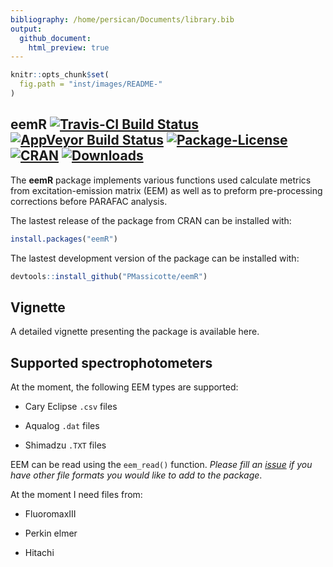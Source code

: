 ```yaml
---
bibliography: /home/persican/Documents/library.bib
output:
  github_document:
    html_preview: true
---
```


<!-- README.md is generated from README.Rmd. Please edit that file -->

```r
knitr::opts_chunk$set(
  fig.path = "inst/images/README-"
)
```

## eemR [![Travis-CI Build Status](https://api.travis-ci.org/PMassicotte/eemR.svg?branch=master)](https://travis-ci.org/PMassicotte/eemR) [![AppVeyor Build Status](https://ci.appveyor.com/api/projects/status/github/PMassicotte/eemR?branch=master&svg=true)](https://ci.appveyor.com/project/PMassicotte/eemR) [![Package-License](https://img.shields.io/badge/license-GPL%20%28%3E=%202%29-brightgreen.svg?style=flat)](http://www.gnu.org/licenses/gpl-2.0.html) [![CRAN](http://www.r-pkg.org/badges/version/eemR)](http://cran.rstudio.com/package=eemR) [![Downloads](http://cranlogs.r-pkg.org/badges/eemR?color=brightgreen)](http://www.r-pkg.org/pkg/eemR)

The **eemR** package implements various functions used calculate metrics from excitation-emission matrix (EEM) as well as to preform pre-processing corrections before PARAFAC analysis.


The lastest release of the package from CRAN can be installed with:

```r
install.packages("eemR")
```

The lastest development version of the package can be installed with:

```r
devtools::install_github("PMassicotte/eemR")
```

## Vignette

A detailed vignette presenting the package is available here.

## Supported spectrophotometers

At the moment, the following EEM types are supported:

- Cary Eclipse `.csv` files

- Aqualog `.dat` files

- Shimadzu `.TXT` files

EEM can be read using the `eem_read()` function. *Please fill an [issue](https://github.com/PMassicotte/eemR/issues) if you have other file formats you would like to add to the package*.

At the moment I need files from:

- FluoromaxIII

- Perkin elmer

- Hitachi
